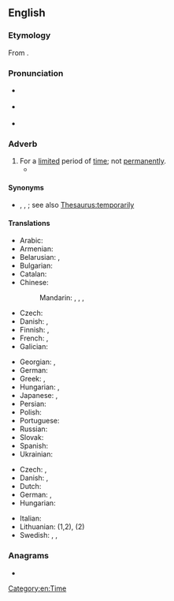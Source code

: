 ==English==

===Etymology===
From {{suffix|en|temporary|ly}}.

===Pronunciation===
* {{a|GA}} {{IPA|en|/ˌtɛmpəˈɹɛɹəli/}}
* {{a|RP}} {{IPA|en|/ˈtɛmp(ə)r(ər)ɪli/|/ˌtɛmp(ə)ˈrɛrɪli/}}
* {{audio|en|LL-Q1860 (eng)-Vealhurl-temporarily.wav|Audio (RP)}}

===Adverb===
{{en-adv|-}}

# For a [[limited]] period of [[time]]; not [[permanently]].
#* {{quote-book|1=en|year=1936|author=Rollo Ahmed|title=The Black Art|publisher=Long|location=London|page=52|passage=Necromancers were thought to have the power of restoring activity to the dead, either '''temporarily''' or permanently[.]}}

====Synonyms====
* {{l|en|ephemerally}}, {{l|en|fleetingly}}, {{l|en|transiently}}; see also [[Thesaurus:temporarily]]

====Translations====
{{trans-top|for a limited period of time}}
* Arabic: {{t|ar|مُؤَقَّتًا}}
* Armenian: {{t+|hy|ժամանակավորապես}}
* Belarusian: {{t|be|тымчасо́ва}}, {{t|be|часо́ва}}
* Bulgarian: {{t+|bg|вре́менно}}
* Catalan: {{t+|ca|temporalment}}
* Chinese:
*: Mandarin: {{t|cmn|[[暫時]][[地]]}}, {{t|cmn|[[暂时]][[地]]|tr=zànshí de}}, {{t|cmn|[[臨時]][[地]]}}, {{t|cmn|[[临时]][[地]]|tr=línshí de}}
* Czech: {{t+|cs|dočasně}}
* Danish: {{t|da|foreløbigt}}, {{t|da|midlertidigt}}
* Finnish: {{t+|fi|väliaikaisesti}}, {{t+|fi|tilapäisesti}}
* French: {{t+|fr|temporairement}}, {{t+|fr|provisoirement}}
* Galician: {{t+|gl|temporalmente}}
{{trans-mid}}
* Georgian: {{t|ka|დროებითად}}, {{t|ka|დროებით}}
* German: {{t+|de|vorübergehend}}
* Greek: {{t+|el|προσωρινά}}, {{t+|el|πρόσκαιρα}}
* Hungarian: {{t|hu|ideiglenesen}}, {{t+|hu|átmenetileg}}
* Japanese: {{t+|ja|暫く|tr=shibaraku}}, {{t+|ja|一時的|alt=一時的に|tr=ichijiteki ni}}
* Persian: {{t+|fa|موقتا|tr=movaqqatan|alt=موقتاً|sc=fa-Arab}}
* Polish: {{t+|pl|tymczasowo}}
* Portuguese: {{t+|pt|temporariamente}}
* Russian: {{t+|ru|вре́менно}}
* Slovak: {{t|sk|dočasne}}
* Spanish: {{t+|es|temporalmente}}
* Ukrainian: {{t|uk|тимчасо́во}}
{{trans-bottom}}

{{checktrans-top}}
* Czech: {{t+check|cs|přechodně}}, {{t|cs|provizorně}}
* Danish: {{t-check|da|midlertidigt}}, {{t|da|forbigående}}
* Dutch: {{t+check|nl|tijdelijk}}
* German: {{t+check|de|temporär}}, {{t+|de|zeitweise}}
* Hungarian: {{t-check|hu|nem véglegesen}}
{{trans-mid}}
* Italian: {{t+check|it|temporaneamente}}
* Lithuanian: {{t-check|lt|laikinai}} (1,2), {{t-check|lt|ne nuolat}} (2)
* Swedish: {{t+check|sv|temporärt}}, {{t+check|sv|tillfälligt}}, {{t+check|sv|för tillfället}}
{{trans-bottom}}

===Anagrams===
* {{anagrams|en|a=aeilmoprrty|polarimetry}}

[[Category:en:Time]]